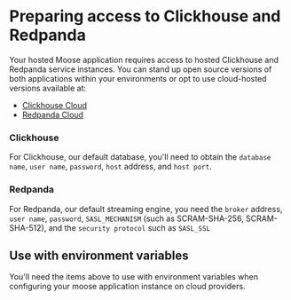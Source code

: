 # Preparing access to Clickhouse and Redpanda

Your hosted Moose application requires access to hosted Clickhouse and Redpanda service instances. You can stand up open source versions of both applications within your environments or opt to use cloud-hosted versions available at:

- [Clickhouse Cloud](https://clickhouse.com)
- [Redpanda Cloud](https://redpanda.com)

### Clickhouse

For Clickhouse, our default database, you'll need to obtain the `database name`, `user name`, `password`, `host` address, and `host port`.

### Redpanda

For Redpanda, our default streaming engine, you need the `broker` address, `user name`, `password`, `SASL_MECHANISM` (such as SCRAM-SHA-256, SCRAM-SHA-512), and the `security protocol` such as `SASL_SSL`

## Use with environment variables

You'll need the items above to use with environment variables when configuring your moose application instance on cloud providers.
